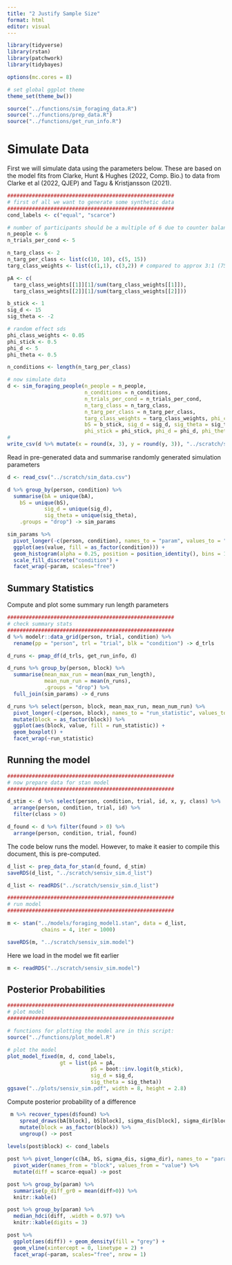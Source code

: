 ```yaml
---
title: "2 Justify Sample Size"
format: html
editor: visual
---
```


```r
library(tidyverse)
library(rstan)
library(patchwork)
library(tidybayes)

options(mc.cores = 8)

# set global ggplot theme
theme_set(theme_bw())

source("../functions/sim_foraging_data.R")
source("../functions/prep_data.R")
source("../functions/get_run_info.R")
```

# Simulate Data

First we will simulate data using the parameters below. These are based on the model fits from Clarke, Hunt & Hughes (2022, Comp. Bio.) to data from Clarke et al (2022, QJEP) and Tagu & Kristjansson (2021).

```r
######################################################
# first of all we want to generate some synthetic data
######################################################
cond_labels <- c("equal", "scarce")

# number of participants should be a multiple of 6 due to counter balancing
n_people <- 6
n_trials_per_cond <- 5

n_targ_class <- 2
n_targ_per_class <- list(c(10, 10), c(5, 15))
targ_class_weights <- list(c(1,1), c(3,2)) # compared to approx 3:1 (75%) in Tagu & Kristjansson (2021)

pA <- c(
  targ_class_weights[[1]][1]/sum(targ_class_weights[[1]]), 
  targ_class_weights[[2]][1]/sum(targ_class_weights[[2]]))

b_stick <- 1
sig_d <- 15
sig_theta <- -2

# random effect sds
phi_class_weights <- 0.05
phi_stick <- 0.5
phi_d <- 5
phi_theta <- 0.5

n_conditions <- length(n_targ_per_class)
```

```r

# now simulate data
d <- sim_foraging_people(n_people = n_people,
                         n_conditions = n_conditions,
                         n_trials_per_cond = n_trials_per_cond,
                         n_targ_class = n_targ_class,
                         n_targ_per_class = n_targ_per_class,
                         targ_class_weights = targ_class_weights, phi_class_weights = phi_class_weights,
                         bS = b_stick, sig_d = sig_d, sig_theta = sig_theta, # fixed effects
                         phi_stick = phi_stick, phi_d = phi_d, phi_theta = phi_theta) # random effects)
# 
write_csv(d %>% mutate(x = round(x, 3), y = round(y, 3)), "../scratch/sim_data.csv")
```

Read in pre-generated data and summarise randomly generated simulation parameters

```r
d <- read_csv("../scratch/sim_data.csv")

d %>% group_by(person, condition) %>%
  summarise(bA = unique(bA),
    bS = unique(bS),
            sig_d = unique(sig_d),
            sig_theta = unique(sig_theta),
    .groups = "drop") -> sim_params

sim_params %>% 
  pivot_longer(-c(person, condition), names_to = "param", values_to = "value") %>%
  ggplot(aes(value, fill = as_factor(condition))) + 
  geom_histogram(alpha = 0.25, position = position_identity(), bins = 10) + 
  scale_fill_discrete("condition") + 
  facet_wrap(~param, scales="free")
```

## Summary Statistics

Compute and plot some summary run length parameters

```r
######################################################
# check summary stats
######################################################
d %>% modelr::data_grid(person, trial, condition) %>% 
  rename(pp = "person", trl = "trial", blk = "condition") -> d_trls

d_runs <- pmap_df(d_trls, get_run_info, d)

d_runs %>% group_by(person, block) %>%
  summarise(mean_max_run = mean(max_run_length),
            mean_num_run = mean(n_runs),
            .groups = "drop") %>%
  full_join(sim_params) -> d_runs

d_runs %>% select(person, block, mean_max_run, mean_num_run) %>%
  pivot_longer(-c(person, block), names_to = "run_statistic", values_to = "value") %>%
  mutate(block = as_factor(block)) %>%
  ggplot(aes(block, value, fill = run_statistic)) + 
  geom_boxplot() +
  facet_wrap(~run_statistic)
```

## Running the model

```r
######################################################
# now prepare data for stan model
######################################################

d_stim <- d %>% select(person, condition, trial, id, x, y, class) %>%
  arrange(person, condition, trial, id) %>%
  filter(class > 0)

d_found <- d %>% filter(found > 0) %>% 
  arrange(person, condition, trial, found) 
```

The code below runs the model. However, to make it easier to compile this document, this is pre-computed.

```r
d_list <- prep_data_for_stan(d_found, d_stim)
saveRDS(d_list, "../scratch/sensiv_sim.d_list")
```

```r
d_list <- readRDS("../scratch/sensiv_sim.d_list")

######################################################
# run model
######################################################

m <- stan("../models/foraging_model1.stan", data = d_list, 
           chains = 4, iter = 1000)

saveRDS(m, "../scratch/sensiv_sim.model")
```

Here we load in the model we fit earlier

```r
m <- readRDS("../scratch/sensiv_sim.model")
```

## Posterior Probabilities

```r
######################################################
# plot model
######################################################

# functions for plotting the model are in this script: 
source("../functions/plot_model.R")    

# plot the model
plot_model_fixed(m, d, cond_labels, 
                 gt = list(pA = pA, 
                           pS = boot::inv.logit(b_stick), 
                           sig_d = sig_d,
                           sig_theta = sig_theta))    
ggsave("../plots/sensiv_sim.pdf", width = 8, height = 2.8)
```

Compute posterior probability of a difference

```r
 m %>% recover_types(d$found) %>%
    spread_draws(bA[block], bS[block], sigma_dis[block], sigma_dir[block]) %>%
    mutate(block = as_factor(block)) %>%
    ungroup() -> post
  
levels(post$block) <- cond_labels 

post %>% pivot_longer(c(bA, bS, sigma_dis, sigma_dir), names_to = "param") %>%
  pivot_wider(names_from = "block", values_from = "value") %>%
  mutate(diff = scarce-equal) -> post

post %>% group_by(param) %>%
  summarise(p_diff_gr0 = mean(diff>0)) %>%
  knitr::kable()

post %>% group_by(param) %>%
  median_hdci(diff, .width = 0.97) %>%
  knitr::kable(digits = 3)

post %>%
  ggplot(aes(diff)) + geom_density(fill = "grey") + 
  geom_vline(xintercept = 0, linetype = 2) + 
  facet_wrap(~param, scales="free", nrow = 1)
```
